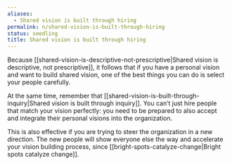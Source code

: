 ```yaml
---
aliases:
  - Shared vision is built through hiring
permalink: n/shared-vision-is-built-through-hiring
status: seedling
title: Shared vision is built through hiring
---
```

Because [[shared-vision-is-descriptive-not-prescriptive|Shared vision is descriptive, not prescriptive]], it follows that if you have a personal vision and want to build shared vision, one of the best things you can do is select your people carefully.

At the same time, remember that [[shared-vision-is-built-through-inquiry|Shared vision is built through inquiry]]. You can’t just hire people that match your vision perfectly: you need to be prepared to also accept and integrate their personal visions into the organization.

This is also effective if you are trying to steer the organization in a new direction. The new people will show everyone else the way and accelerate your vision building process, since [[bright-spots-catalyze-change|Bright spots catalyze change]].
